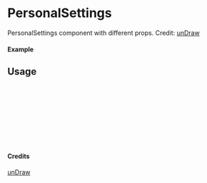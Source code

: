
<Meta of={PersonalSettings} title="unDraw/PersonalSettings" />

# PersonalSettings

PersonalSettings component with different props.
Credit: [unDraw](https://undraw.co/illustrations)

#### Example

<Canvas of={PersonalSettings.Primary} />

## Usage

```ts
import { PersonalSettings } from "yadl-ui";

const Example = () => {
  return (
      <PersonalSettings />
  );
};

export default Example;
```

#### Credits
[unDraw](https://undraw.co/illustrations)
